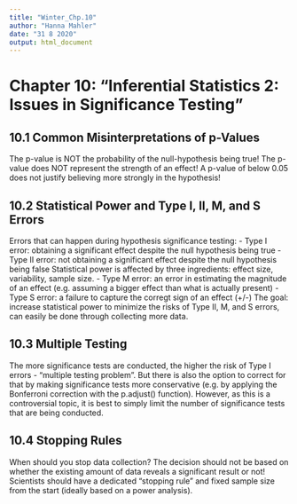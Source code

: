 ---
title: "Winter_Chp.10"
author: "Hanna Mahler"
date: "31 8 2020"
output: html_document
---

# Chapter 10: "Inferential Statistics 2: Issues in Significance Testing"

## 10.1 Common Misinterpretations of p-Values
The p-value is NOT the probability of the null-hypothesis being true!
The p-value does NOT represent the strength of an effect!
A p-value of below 0.05 does not justify believing more strongly in the hypothesis!

## 10.2 Statistical Power and Type I, II, M, and S Errors
Errors that can happen during hypothesis significance testing:
- Type I error: obtaining a significant effect despite the null hypothesis being true
- Type II error: not obtaining a significant effect despite the null hypothesis being false
Statistical power is affected by three ingredients: effect size, variability, sample size. 
- Type M error: an error in estimating the magnitude of an effect (e.g. assuming a bigger effect than what is actually present)
- Type S error: a failure to capture the corregt sign of an effect (+/-)
The goal: increase statistical power to minimize the risks of Type II, M, and S errors, can easily be done through collecting more data. 

## 10.3 Multiple Testing
The more significance tests are conducted, the higher the risk of Type I errors - "multiple testing problem". But there is also the option to correct for that by making significance tests more conservative (e.g. by applying the Bonferroni correction with the p.adjust() function).
However, as this is a controversial topic, it is best to simply limit the number of significance tests that are being conducted.

## 10.4 Stopping Rules
When should you stop data collection? The decision should not be based on whether the existing amount of data reveals a significant result or not!
Scientists should have a dedicated "stopping rule" and fixed sample size from the start (ideally based on a power analysis).





















